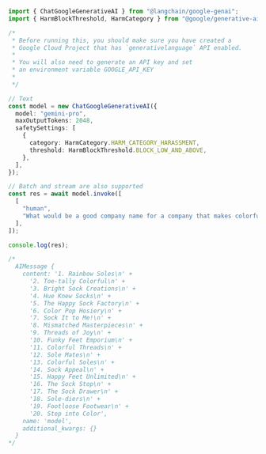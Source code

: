 ```typescript
import { ChatGoogleGenerativeAI } from "@langchain/google-genai";
import { HarmBlockThreshold, HarmCategory } from "@google/generative-ai";

/*
 * Before running this, you should make sure you have created a
 * Google Cloud Project that has `generativelanguage` API enabled.
 *
 * You will also need to generate an API key and set
 * an environment variable GOOGLE_API_KEY
 *
 */

// Text
const model = new ChatGoogleGenerativeAI({
  model: "gemini-pro",
  maxOutputTokens: 2048,
  safetySettings: [
    {
      category: HarmCategory.HARM_CATEGORY_HARASSMENT,
      threshold: HarmBlockThreshold.BLOCK_LOW_AND_ABOVE,
    },
  ],
});

// Batch and stream are also supported
const res = await model.invoke([
  [
    "human",
    "What would be a good company name for a company that makes colorful socks?",
  ],
]);

console.log(res);

/*
  AIMessage {
    content: '1. Rainbow Soles\n' +
      '2. Toe-tally Colorful\n' +
      '3. Bright Sock Creations\n' +
      '4. Hue Knew Socks\n' +
      '5. The Happy Sock Factory\n' +
      '6. Color Pop Hosiery\n' +
      '7. Sock It to Me!\n' +
      '8. Mismatched Masterpieces\n' +
      '9. Threads of Joy\n' +
      '10. Funky Feet Emporium\n' +
      '11. Colorful Threads\n' +
      '12. Sole Mates\n' +
      '13. Colorful Soles\n' +
      '14. Sock Appeal\n' +
      '15. Happy Feet Unlimited\n' +
      '16. The Sock Stop\n' +
      '17. The Sock Drawer\n' +
      '18. Sole-diers\n' +
      '19. Footloose Footwear\n' +
      '20. Step into Color',
    name: 'model',
    additional_kwargs: {}
  }
*/
```
